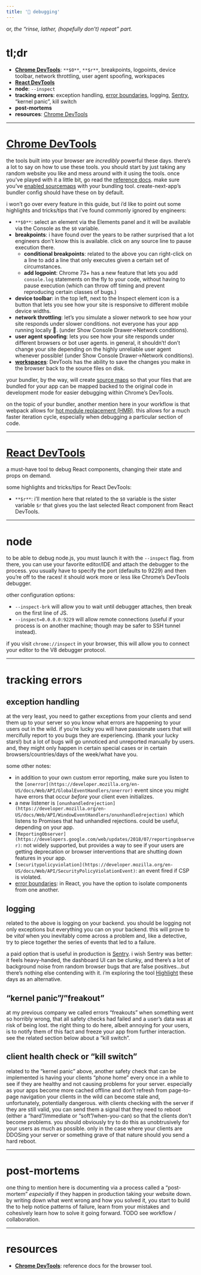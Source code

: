 ```yaml
---
title: '🐛 debugging'
---
```


or, *the “rinse, lather, (hopefully don’t) repeat” part.*

# tl;dr
- [**Chrome DevTools**](https://developers.google.com/web/tools/chrome-devtools/): `**$0**`, `**$r**`, breakpoints, logpoints, device toolbar, network throttling, user agent spoofing, workspaces
- [**React DevTools**](https://chrome.google.com/webstore/detail/react-developer-tools/fmkadmapgofadopljbjfkapdkoienihi)
- **node**: `--inspect`
- **tracking errors**: exception handling, [error boundaries](https://reactjs.org/docs/error-boundaries.html), logging, [Sentry](https://sentry.io/welcome/), “kernel panic”, kill switch
- **post-mortems**
- **resources**: [Chrome DevTools](https://developers.google.com/web/tools/chrome-devtools/)


----------
# [Chrome DevTools](https://developers.google.com/web/tools/chrome-devtools/)

the tools built into your browser are *incredibly* powerful these days. there’s a lot to say on how to use these tools. you should start by just taking any random website you like and mess around with it using the tools. once you’ve played with it a little bit, go read the [reference docs](https://developers.google.com/web/tools/chrome-devtools/). make sure you’ve [enabled sourcemaps](https://webpack.js.org/configuration/devtool/) with your bundling tool. create-next-app’s bundler config should have these on by default.

i won’t go over every feature in this guide, but i’d like to point out some highlights and tricks/tips that i’ve found commonly ignored by engineers:

- `**$0**`: select an element via the Elements panel and it will be available via the Console as the `$0` variable.
- **breakpoints**: i have found over the years to be rather surprised that a lot engineers don’t know this is available. click on any source line to pause execution there.
    - **conditional breakpoints**: related to the above you can right-click on a line to add a line that only executes given a certain set of circumstances.
    - **add logpoint**: Chrome 73+ has a new feature that lets you add `console.log` statements on the fly to your code, without having to pause execution (which can throw off timing and prevent reproducing certain classes of bugs.)
- **device toolbar**: in the top left, next to the Inspect element icon is a button that lets you see how your site is responsive to different mobile device widths.
- **network throttling**: let’s you simulate a slower network to see how your site responds under slower conditions. not everyone has your app running locally 🙂. (under Show Console Drawer→Network conditions).
- **user agent spoofing**: lets you see how your site responds under different browsers or bot user agents. in general, it shouldn’t! don’t change your site depending on the highly unreliable user agent whenever possible! (under Show Console Drawer→Network conditions).
- [**workspaces**](https://developers.google.com/web/tools/chrome-devtools/workspaces/): DevTools has the ability to save the changes you make in the browser back to the source files on disk.

your bundler, by the way, will create [source maps](https://webpack.js.org/configuration/devtool/) so that your files that are bundled for your app can be mapped backed to the original code in development mode for easier debugging within Chrome’s DevTools.

on the topic of your bundler, another mention here in your workflow is that webpack allows for [hot module replacement (HMR)](https://webpack.js.org/concepts/hot-module-replacement/). this allows for a much faster iteration cycle, especially when debugging a particular section of code.


----------
# [React DevTools](https://chrome.google.com/webstore/detail/react-developer-tools/fmkadmapgofadopljbjfkapdkoienihi)

a must-have tool to debug React components, changing their state and props on demand.

some highlights and tricks/tips for React DevTools:

- `**$r**`: i’ll mention here that related to the `$0` variable is the sister variable `$r` that gives you the last selected React component from React DevTools.


----------
# node

to be able to debug node.js, you must launch it with the `--inspect` flag. from there, you can use your favorite editor/IDE and attach the debugger to the process. you usually have to specify the port (defaults to 9229) and then you’re off to the races! it should work more or less like Chrome’s DevTools debugger.

other configuration options:

- `--inspect-brk` will allow you to wait until debugger attaches, then break on the first line of JS.
- `--inspect=0.0.0.0:9229` will allow remote connections (useful if your process is on another machine; though may be safer to SSH tunnel instead).

if you visit `chrome://inspect` in your browser, this will allow you to connect your editor to the V8 debugger protocol.


----------
# tracking errors
## exception handling

at the very least, you need to gather exceptions from your clients and send them up to your server so you know what errors are happening to your users out in the wild. if you’re lucky you will have passionate users that will mercifully report to you bugs they are experiencing. (thank your lucky stars!) but a lot of bugs will go unnoticed and unreported manually by users. and, they might only happen in certain special cases or in certain browsers/countries/days of the week/what have you.

some other notes:

- in addition to your own custom error reporting, make sure you listen to the `[onerror](https://developer.mozilla.org/en-US/docs/Web/API/GlobalEventHandlers/onerror)` event since you might have errors that occur *before* your client even initializes.
- a new listener is `[onunhandledrejection](https://developer.mozilla.org/en-US/docs/Web/API/WindowEventHandlers/onunhandledrejection)` which listens to Promises that had unhandled rejections. could be useful, depending on your app.
- `[ReportingObserver](https://developers.google.com/web/updates/2018/07/reportingobserver)`: not widely supported, but provides a way to see if your users are getting deprecation or browser interventions that are shutting down features in your app.
- `[securitypolicyviolation](https://developer.mozilla.org/en-US/docs/Web/API/SecurityPolicyViolationEvent)`: an event fired if CSP is violated.
- [error boundaries](https://reactjs.org/docs/error-boundaries.html): in React, you have the option to isolate components from one another.


## logging

related to the above is logging on your backend. you should be logging not only exceptions but everything you can on your backend. this will prove to be *vital* when you inevitably come across a problem and, like a detective, try to piece together the series of events that led to a failure.

a paid option that is useful in production is [Sentry](https://sentry.io/welcome/). i wish Sentry was better: it feels heavy-handed, the dashboard UI can be clunky, and there’s a lot of background noise from random browser bugs that are false positives…but there’s nothing else contending with it. i’m exploring the tool [Highlight](https://www.highlight.io/) these days as an alternative.


## “kernel panic”/”freakout”

at my previous company we called errors “freakouts” when something went so horribly wrong, that all safety checks had failed and a user’s data was at risk of being lost. the right thing to do here, albeit annoying for your users, is to notify them of this fact and freeze your app from further interaction. see the related section below about a “kill switch”.


## client health check or “kill switch”

related to the “kernel panic” above, another safety check that can be implemented is having your clients “phone home” every once in a while to see if they are healthy and not causing problems for your server. especially as your apps become more cached offline and don’t refresh from page-to-page navigation your clients in the wild can become stale and, unfortunately, potentially dangerous. with clients checking with the server if they are still valid, you can send them a signal that they need to reboot (either a “hard”/immediate or “soft”/when-you-can) so that the clients don’t become problems. you should obviously try to do this as unobtrusively for your users as much as possible. only in the case where your clients are DDOSing your server or something grave of that nature should you send a hard reboot.


----------
# post-mortems

one thing to mention here is documenting via a process called a “post-mortem” *especially* if they happen in production taking your website down. by writing down what went wrong and how you solved it, you start to build the to help notice patterns of failure, learn from your mistakes and cohesively learn how to solve it going forward. TODO see workflow / collaboration.


----------
# resources
- [**Chrome DevTools**](https://developers.google.com/web/tools/chrome-devtools/): reference docs for the browser tool.
